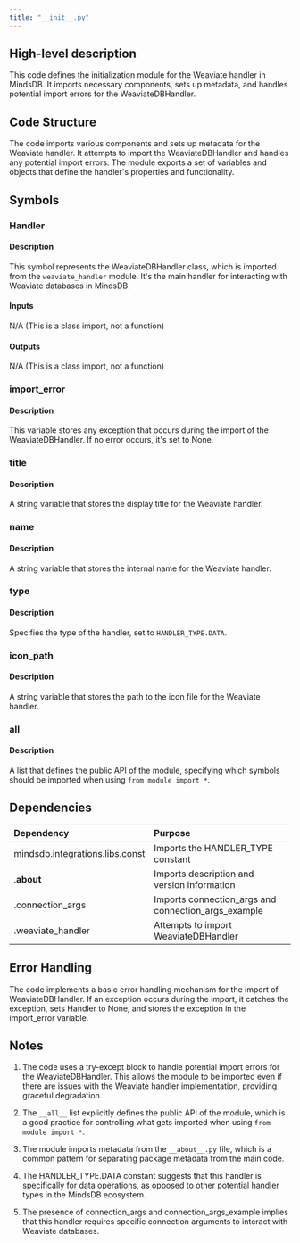 ```yaml
---
title: "__init__.py"
---
```


## High-level description
This code defines the initialization module for the Weaviate handler in MindsDB. It imports necessary components, sets up metadata, and handles potential import errors for the WeaviateDBHandler.

## Code Structure
The code imports various components and sets up metadata for the Weaviate handler. It attempts to import the WeaviateDBHandler and handles any potential import errors. The module exports a set of variables and objects that define the handler's properties and functionality.

## Symbols

### Handler
#### Description
This symbol represents the WeaviateDBHandler class, which is imported from the `weaviate_handler` module. It's the main handler for interacting with Weaviate databases in MindsDB.

#### Inputs
N/A (This is a class import, not a function)

#### Outputs
N/A (This is a class import, not a function)

### import_error
#### Description
This variable stores any exception that occurs during the import of the WeaviateDBHandler. If no error occurs, it's set to None.

### title
#### Description
A string variable that stores the display title for the Weaviate handler.

### name
#### Description
A string variable that stores the internal name for the Weaviate handler.

### type
#### Description
Specifies the type of the handler, set to `HANDLER_TYPE.DATA`.

### icon_path
#### Description
A string variable that stores the path to the icon file for the Weaviate handler.

### __all__
#### Description
A list that defines the public API of the module, specifying which symbols should be imported when using `from module import *`.

## Dependencies
| Dependency | Purpose |
|:-----------|:--------|
| mindsdb.integrations.libs.const | Imports the HANDLER_TYPE constant |
| .__about__ | Imports description and version information |
| .connection_args | Imports connection_args and connection_args_example |
| .weaviate_handler | Attempts to import WeaviateDBHandler |

## Error Handling
The code implements a basic error handling mechanism for the import of WeaviateDBHandler. If an exception occurs during the import, it catches the exception, sets Handler to None, and stores the exception in the import_error variable.

## Notes
1. The code uses a try-except block to handle potential import errors for the WeaviateDBHandler. This allows the module to be imported even if there are issues with the Weaviate handler implementation, providing graceful degradation.

2. The `__all__` list explicitly defines the public API of the module, which is a good practice for controlling what gets imported when using `from module import *`.

3. The module imports metadata from the `__about__.py` file, which is a common pattern for separating package metadata from the main code.

4. The HANDLER_TYPE.DATA constant suggests that this handler is specifically for data operations, as opposed to other potential handler types in the MindsDB ecosystem.

5. The presence of connection_args and connection_args_example implies that this handler requires specific connection arguments to interact with Weaviate databases.